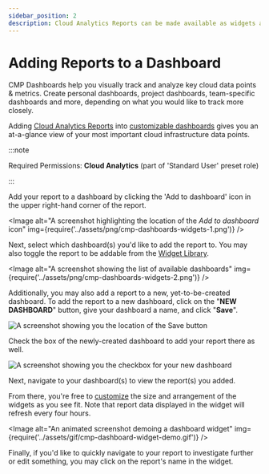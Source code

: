 ```yaml
---
sidebar_position: 2
description: Cloud Analytics Reports can be made available as widgets and used to build dashboards.
---
```


# Adding Reports to a Dashboard

CMP Dashboards help you visually track and analyze key cloud data points & metrics. Create personal dashboards, project dashboards, team-specific dashboards and more, depending on what you would like to track more closely.

Adding [Cloud Analytics Reports](../cloud-analytics/create-cloud-report/index.mdx) into [customizable dashboards](customizing-dashboards.mdx) gives you an at-a-glance view of your most important cloud infrastructure data points.

:::note

Required Permissions: **Cloud Analytics** (part of 'Standard User' preset role)

:::

Add your report to a dashboard by clicking the 'Add to dashboard' icon in the upper right-hand corner of the report.


<Image
  alt="A screenshot highlighting the location of the _Add to dashboard_ icon"
  img={require('../assets/png/cmp-dashboards-widgets-1.png')}
/>

Next, select which dashboard(s) you'd like to add the report to. You may also toggle the report to be addable from the [Widget Library](widgets-overview.mdx).

<Image
  alt="A screenshot showing the list of available dashboards"
  img={require('../assets/png/cmp-dashboards-widgets-2.png')}
/>

Additionally, you may also add a report to a new, yet-to-be-created dashboard. To add the report to a new dashboard, click on the "**NEW DASHBOARD**" button, give your dashboard a name, and click "**Save**".

![A screenshot showing you the location of the Save button](../assets/png/cmp-new-dashboard.png)

Check the box of the newly-created dashboard to add your report there as well.

![A screenshot showing you the checkbox for your new dashboard](../assets/png/cmp-new-dashboard-2.png)

Next, navigate to your dashboard(s) to view the report(s) you added.

From there, you're free to [customize](customizing-dashboards.mdx) the size and arrangement of the widgets as you see fit. Note that report data displayed in the widget will refresh every four hours.

<Image
  alt="An animated screenshot demoing a dashboard widget"
  img={require('../assets/gif/cmp-dashboard-widget-demo.gif')}
/>

Finally, if you'd like to quickly navigate to your report to investigate further or edit something, you may click on the report's name in the widget.


<LoomEmbed id="4f125260e1214c6f9b85002ca13e6ade" />
